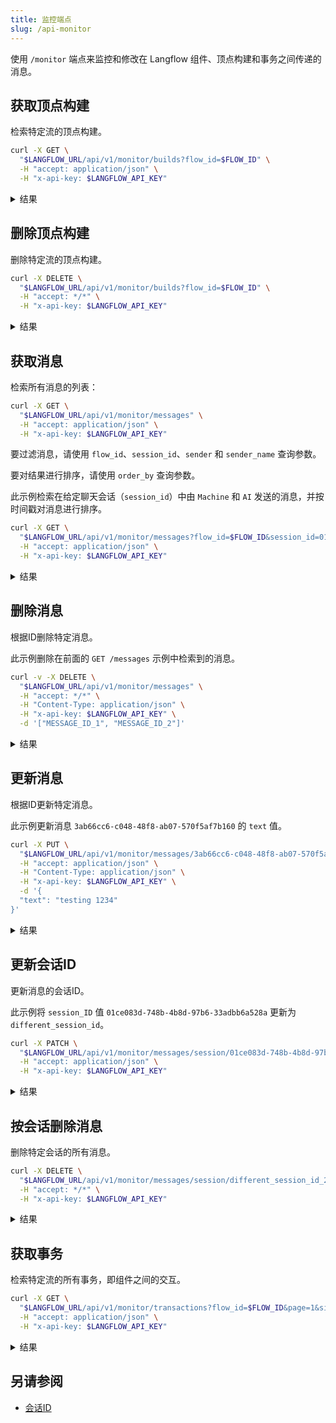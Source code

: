 ```yaml
---
title: 监控端点
slug: /api-monitor
---
```



使用 `/monitor` 端点来监控和修改在 Langflow 组件、顶点构建和事务之间传递的消息。

## 获取顶点构建

检索特定流的顶点构建。

```bash
curl -X GET \
  "$LANGFLOW_URL/api/v1/monitor/builds?flow_id=$FLOW_ID" \
  -H "accept: application/json" \
  -H "x-api-key: $LANGFLOW_API_KEY"
```

<details>
<summary>结果</summary>

```json
{
  "vertex_builds": {
    "ChatInput-NCmix": [
      {
        "data": {
          "results": {
            "message": {
              "text_key": "text",
              "data": {
                "timestamp": "2024-12-23 19:10:57",
                "sender": "User",
                "sender_name": "User",
                "session_id": "01ce083d-748b-4b8d-97b6-33adbb6a528a",
                "text": "Hello",
                "files": [],
                "error": "False",
                "edit": "False",
                "properties": {
                  "text_color": "",
                  "background_color": "",
                  "edited": "False",
                  "source": {
                    "id": "None",
                    "display_name": "None",
                    "source": "None"
                  },
                  "icon": "",
                  "allow_markdown": "False",
                  "positive_feedback": "None",
                  "state": "complete",
                  "targets": []
                },
                "category": "message",
                "content_blocks": [],
                "id": "c95bed34-f906-4aa6-84e4-68553f6db772",
                "flow_id": "01ce083d-748b-4b8d-97b6-33adbb6a528a"
              },
              "default_value": "",
              "text": "Hello",
              "sender": "User",
              "sender_name": "User",
              "files": [],
              "session_id": "01ce083d-748b-4b8d-97b6-33adbb6a528a",
              "timestamp": "2024-12-23 19:10:57+00:00",
              "flow_id": "01ce083d-748b-4b8d-97b6-33adbb6a528a",
              "error": "False",
              "edit": "False",
              "properties": {
                "text_color": "",
                "background_color": "",
                "edited": "False",
                "source": {
                  "id": "None",
                  "display_name": "None",
                  "source": "None"
                },
                "icon": "",
                "allow_markdown": "False",
                "positive_feedback": "None",
                "state": "complete",
                "targets": []
              },
              "category": "message",
              "content_blocks": []
            }
          },
          "outputs": {
            "message": {
              "message": {
                "timestamp": "2024-12-23T19:10:57",
                "sender": "User",
                "sender_name": "User",
                "session_id": "01ce083d-748b-4b8d-97b6-33adbb6a528a",
                "text": "Hello",
                "files": [],
                "error": false,
                "edit": false,
                "properties": {
                  "text_color": "",
                  "background_color": "",
                  "edited": false,
                  "source": {
                    "id": null,
                    "display_name": null,
                    "source": null
                  },
                  "icon": "",
                  "allow_markdown": false,
                  "positive_feedback": null,
                  "state": "complete",
                  "targets": []
                },
                "category": "message",
                "content_blocks": [],
                "id": "c95bed34-f906-4aa6-84e4-68553f6db772",
                "flow_id": "01ce083d-748b-4b8d-97b6-33adbb6a528a"
              },
              "type": "object"
            }
          },
          "logs": { "message": [] },
          "message": {
            "message": "Hello",
            "sender": "User",
            "sender_name": "User",
            "files": [],
            "type": "object"
          },
          "artifacts": {
            "message": "Hello",
            "sender": "User",
            "sender_name": "User",
            "files": [],
            "type": "object"
          },
          "timedelta": 0.015060124918818474,
          "duration": "15 ms",
          "used_frozen_result": false
        },
        "artifacts": {
          "message": "Hello",
          "sender": "User",
          "sender_name": "User",
          "files": [],
          "type": "object"
        },
        "params": "- Files: []\n  Message: Hello\n  Sender: User\n  Sender Name: User\n  Type: object\n",
        "valid": true,
        "build_id": "40aa200e-74db-4651-b698-f80301d2b26b",
        "id": "ChatInput-NCmix",
        "timestamp": "2024-12-23T19:10:58.772766Z",
        "flow_id": "01ce083d-748b-4b8d-97b6-33adbb6a528a"
      }
    ],
    "Prompt-BEn9c": [
      {
        "data": {
          "results": {},
          "outputs": {
            "prompt": {
              "message": "Answer the user as if you were a GenAI expert, enthusiastic about helping them get started building something fresh.",
              "type": "text"
            }
          },
          "logs": { "prompt": [] },
          "message": {
            "prompt": {
              "repr": "Answer the user as if you were a GenAI expert, enthusiastic about helping them get started building something fresh.",
              "raw": "Answer the user as if you were a GenAI expert, enthusiastic about helping them get started building something fresh.",
              "type": "text"
            }
          },
          "artifacts": {
            "prompt": {
              "repr": "Answer the user as if you were a GenAI expert, enthusiastic about helping them get started building something fresh.",
              "raw": "Answer the user as if you were a GenAI expert, enthusiastic about helping them get started building something fresh.",
              "type": "text"
            }
          },
          "timedelta": 0.0057758750626817346,
          "duration": "6 ms",
          "used_frozen_result": false
        },
        "artifacts": {
          "prompt": {
            "repr": "Answer the user as if you were a GenAI expert, enthusiastic about helping them get started building something fresh.",
            "raw": "Answer the user as if you were a GenAI expert, enthusiastic about helping them get started building something fresh.",
            "type": "text"
          }
        },
        "params": "None",
        "valid": true,
        "build_id": "39bbbfde-97fd-42a5-a9ed-d42a5c5d532b",
        "id": "Prompt-BEn9c",
        "timestamp": "2024-12-23T19:10:58.781019Z",
        "flow_id": "01ce083d-748b-4b8d-97b6-33adbb6a528a"
      }
    ],
    "OpenAIModel-7AjrN": [
      {
        "data": {
          "results": {},
          "outputs": {
            "text_output": {
              "message": "Hello! 🌟 I'm excited to help you get started on your journey to building something fresh! What do you have in mind? Whether it's a project, an idea, or a concept, let's dive in and make it happen!",
              "type": "text"
            },
            "model_output": { "message": "", "type": "unknown" }
          },
          "logs": { "text_output": [] },
          "message": {
            "text_output": {
              "repr": "Hello! 🌟 I'm excited to help you get started on your journey to building something fresh! What do you have in mind? Whether it's a project, an idea, or a concept, let's dive in and make it happen!",
              "raw": "Hello! 🌟 I'm excited to help you get started on your journey to building something fresh! What do you have in mind? Whether it's a project, an idea, or a concept, let's dive in and make it happen!",
              "type": "text"
            }
          },
          "artifacts": {
            "text_output": {
              "repr": "Hello! 🌟 I'm excited to help you get started on your journey to building something fresh! What do you have in mind? Whether it's a project, an idea, or a concept, let's dive in and make it happen!",
              "raw": "Hello! 🌟 I'm excited to help you get started on your journey to building something fresh! What do you have in mind? Whether it's a project, an idea, or a concept, let's dive in and make it happen!",
              "type": "text"
            }
          },
          "timedelta": 1.034765167045407,
          "duration": "1.03 seconds",
          "used_frozen_result": false
        },
        "artifacts": {
          "text_output": {
            "repr": "Hello! 🌟 I'm excited to help you get started on your journey to building something fresh! What do you have in mind? Whether it's a project, an idea, or a concept, let's dive in and make it happen!",
            "raw": "Hello! 🌟 I'm excited to help you get started on your journey to building something fresh! What do you have in mind? Whether it's a project, an idea, or a concept, let's dive in and make it happen!",
            "type": "text"
          }
        },
        "params": "None",
        "valid": true,
        "build_id": "4f0ae730-a266-4d35-b89f-7b825c620a0f",
        "id": "OpenAIModel-7AjrN",
        "timestamp": "2024-12-23T19:10:58.790484Z",
        "flow_id": "01ce083d-748b-4b8d-97b6-33adbb6a528a"
      }
    ],
    "ChatOutput-sfUhT": [
      {
        "data": {
          "results": {
            "message": {
              "text_key": "text",
              "data": {
                "timestamp": "2024-12-23 19:10:58",
                "sender": "Machine",
                "sender_name": "AI",
                "session_id": "01ce083d-748b-4b8d-97b6-33adbb6a528a",
                "text": "Hello! 🌟 I'm excited to help you get started on your journey to building something fresh! What do you have in mind? Whether it's a project, an idea, or a concept, let's dive in and make it happen!",
                "files": [],
                "error": "False",
                "edit": "False",
                "properties": {
                  "text_color": "",
                  "background_color": "",
                  "edited": "False",
                  "source": {
                    "id": "OpenAIModel-7AjrN",
                    "display_name": "OpenAI",
                    "source": "gpt-4o-mini"
                  },
                  "icon": "OpenAI",
                  "allow_markdown": "False",
                  "positive_feedback": "None",
                  "state": "complete",
                  "targets": []
                },
                "category": "message",
                "content_blocks": [],
                "id": "5688356d-9f30-40ca-9907-79a7a2fc16fd",
                "flow_id": "01ce083d-748b-4b8d-97b6-33adbb6a528a"
              },
              "default_value": "",
              "text": "Hello! 🌟 I'm excited to help you get started on your journey to building something fresh! What do you have in mind? Whether it's a project, an idea, or a concept, let's dive in and make it happen!",
              "sender": "Machine",
              "sender_name": "AI",
              "files": [],
              "session_id": "01ce083d-748b-4b8d-97b6-33adbb6a528a",
              "timestamp": "2024-12-23 19:10:58+00:00",
              "flow_id": "01ce083d-748b-4b8d-97b6-33adbb6a528a",
              "error": "False",
              "edit": "False",
              "properties": {
                "text_color": "",
                "background_color": "",
                "edited": "False",
                "source": {
                  "id": "OpenAIModel-7AjrN",
                  "display_name": "OpenAI",
                  "source": "gpt-4o-mini"
                },
                "icon": "OpenAI",
                "allow_markdown": "False",
                "positive_feedback": "None",
                "state": "complete",
                "targets": []
              },
              "category": "message",
              "content_blocks": []
            }
          },
          "outputs": {
            "message": {
              "message": {
                "timestamp": "2024-12-23T19:10:58",
                "sender": "Machine",
                "sender_name": "AI",
                "session_id": "01ce083d-748b-4b8d-97b6-33adbb6a528a",
                "text": "Hello! 🌟 I'm excited to help you get started on your journey to building something fresh! What do you have in mind? Whether it's a project, an idea, or a concept, let's dive in and make it happen!",
                "files": [],
                "error": false,
                "edit": false,
                "properties": {
                  "text_color": "",
                  "background_color": "",
                  "edited": false,
                  "source": {
                    "id": "OpenAIModel-7AjrN",
                    "display_name": "OpenAI",
                    "source": "gpt-4o-mini"
                  },
                  "icon": "OpenAI",
                  "allow_markdown": false,
                  "positive_feedback": null,
                  "state": "complete",
                  "targets": []
                },
                "category": "message",
                "content_blocks": [],
                "id": "5688356d-9f30-40ca-9907-79a7a2fc16fd",
                "flow_id": "01ce083d-748b-4b8d-97b6-33adbb6a528a"
              },
              "type": "object"
            }
          },
          "logs": { "message": [] },
          "message": {
            "message": "Hello! 🌟 I'm excited to help you get started on your journey to building something fresh! What do you have in mind? Whether it's a project, an idea, or a concept, let's dive in and make it happen!",
            "sender": "Machine",
            "sender_name": "AI",
            "files": [],
            "type": "object"
          },
          "artifacts": {
            "message": "Hello! 🌟 I'm excited to help you get started on your journey to building something fresh! What do you have in mind? Whether it's a project, an idea, or a concept, let's dive in and make it happen!",
            "sender": "Machine",
            "sender_name": "AI",
            "files": [],
            "type": "object"
          },
          "timedelta": 0.017838125000707805,
          "duration": "18 ms",
          "used_frozen_result": false
        },
        "artifacts": {
          "message": "Hello! 🌟 I'm excited to help you get started on your journey to building something fresh! What do you have in mind? Whether it's a project, an idea, or a concept, let's dive in and make it happen!",
          "sender": "Machine",
          "sender_name": "AI",
          "files": [],
          "type": "object"
        },
        "params": "- Files: []\n  Message: Hello! 🌟 I'm excited to help you get started on your journey to building\n    something fresh! What do you have in mind? Whether it's a project, an idea, or\n    a concept, let's dive in and make it happen!\n  Sender: Machine\n  Sender Name: AI\n  Type: object\n",
        "valid": true,
        "build_id": "1e8b908b-aba7-403b-9e9b-eca92bb78668",
        "id": "ChatOutput-sfUhT",
        "timestamp": "2024-12-23T19:10:58.813268Z",
        "flow_id": "01ce083d-748b-4b8d-97b6-33adbb6a528a"
      }
    ]
  }
}
```

</details>

## 删除顶点构建

删除特定流的顶点构建。

```bash
curl -X DELETE \
  "$LANGFLOW_URL/api/v1/monitor/builds?flow_id=$FLOW_ID" \
  -H "accept: */*" \
  -H "x-api-key: $LANGFLOW_API_KEY"
```

<details>
<summary>结果</summary>

```text
204 No Content
```

</details>

## 获取消息

检索所有消息的列表：

```bash
curl -X GET \
  "$LANGFLOW_URL/api/v1/monitor/messages" \
  -H "accept: application/json" \
  -H "x-api-key: $LANGFLOW_API_KEY"
```

要过滤消息，请使用 `flow_id`、`session_id`、`sender` 和 `sender_name` 查询参数。

要对结果进行排序，请使用 `order_by` 查询参数。

此示例检索在给定聊天会话（`session_id`）中由 `Machine` 和 `AI` 发送的消息，并按时间戳对消息进行排序。

```bash
curl -X GET \
  "$LANGFLOW_URL/api/v1/monitor/messages?flow_id=$FLOW_ID&session_id=01ce083d-748b-4b8d-97b6-33adbb6a528a&sender=Machine&sender_name=AI&order_by=timestamp" \
  -H "accept: application/json" \
  -H "x-api-key: $LANGFLOW_API_KEY"
```

<details>
<summary>结果</summary>

```json
[
  {
    "id": "1c1d6134-9b8b-4079-931c-84dcaddf19ba",
    "flow_id": "01ce083d-748b-4b8d-97b6-33adbb6a528a",
    "timestamp": "2024-12-23 19:20:11 UTC",
    "sender": "Machine",
    "sender_name": "AI",
    "session_id": "01ce083d-748b-4b8d-97b6-33adbb6a528a",
    "text": "Hello! It's great to see you here! What exciting project or idea are you thinking about diving into today? Whether it's something fresh and innovative or a classic concept with a twist, I'm here to help you get started! Let's brainstorm together!",
    "files": "[]",
    "edit": false,
    "properties": {
      "text_color": "",
      "background_color": "",
      "edited": false,
      "source": {
        "id": "OpenAIModel-7AjrN",
        "display_name": "OpenAI",
        "source": "gpt-4o-mini"
      },
      "icon": "OpenAI",
      "allow_markdown": false,
      "positive_feedback": null,
      "state": "complete",
      "targets": []
    },
    "category": "message",
    "content_blocks": []
  }
]
```

</details>

## 删除消息

根据ID删除特定消息。

此示例删除在前面的 `GET /messages` 示例中检索到的消息。

```bash
curl -v -X DELETE \
  "$LANGFLOW_URL/api/v1/monitor/messages" \
  -H "accept: */*" \
  -H "Content-Type: application/json" \
  -H "x-api-key: $LANGFLOW_API_KEY" \
  -d '["MESSAGE_ID_1", "MESSAGE_ID_2"]'
```

<details>
<summary>结果</summary>

```text
204 No Content
```

</details>

## 更新消息

根据ID更新特定消息。

此示例更新消息 `3ab66cc6-c048-48f8-ab07-570f5af7b160` 的 `text` 值。

```bash
curl -X PUT \
  "$LANGFLOW_URL/api/v1/monitor/messages/3ab66cc6-c048-48f8-ab07-570f5af7b160" \
  -H "accept: application/json" \
  -H "Content-Type: application/json" \
  -H "x-api-key: $LANGFLOW_API_KEY" \
  -d '{
  "text": "testing 1234"
}'
```

<details>
<summary>结果</summary>

```json
{
  "timestamp": "2024-12-23T18:49:06",
  "sender": "string",
  "sender_name": "string",
  "session_id": "01ce083d-748b-4b8d-97b6-33adbb6a528a",
  "text": "testing 1234",
  "files": ["string"],
  "error": true,
  "edit": true,
  "properties": {
    "text_color": "string",
    "background_color": "string",
    "edited": false,
    "source": { "id": "string", "display_name": "string", "source": "string" },
    "icon": "string",
    "allow_markdown": false,
    "positive_feedback": true,
    "state": "complete",
    "targets": []
  },
  "category": "message",
  "content_blocks": [],
  "id": "3ab66cc6-c048-48f8-ab07-570f5af7b160",
  "flow_id": "01ce083d-748b-4b8d-97b6-33adbb6a528a"
}
```

</details>

## 更新会话ID

更新消息的会话ID。

此示例将 `session_ID` 值 `01ce083d-748b-4b8d-97b6-33adbb6a528a` 更新为 `different_session_id`。

```bash
curl -X PATCH \
  "$LANGFLOW_URL/api/v1/monitor/messages/session/01ce083d-748b-4b8d-97b6-33adbb6a528a?new_session_id=different_session_id" \
  -H "accept: application/json" \
  -H "x-api-key: $LANGFLOW_API_KEY"
```

<details>
<summary>结果</summary>

```json
[
  {
    "id": "8dd7f064-e63a-4773-b472-ca0475249dfd",
    "flow_id": "01ce083d-748b-4b8d-97b6-33adbb6a528a",
    "timestamp": "2024-12-23 18:49:55 UTC",
    "sender": "User",
    "sender_name": "User",
    "session_id": "different_session_id",
    "text": "message",
    "files": "[]",
    "edit": false,
    "properties": {
      "text_color": "",
      "background_color": "",
      "edited": false,
      "source": {
        "id": null,
        "display_name": null,
        "source": null
      },
      "icon": "",
      "allow_markdown": false,
      "positive_feedback": null,
      "state": "complete",
      "targets": []
    },
    "category": "message",
    "content_blocks": []
  }
]
```

</details>

## 按会话删除消息

删除特定会话的所有消息。

```bash
curl -X DELETE \
  "$LANGFLOW_URL/api/v1/monitor/messages/session/different_session_id_2" \
  -H "accept: */*" \
  -H "x-api-key: $LANGFLOW_API_KEY"
```

<details>
<summary>结果</summary>

```text
HTTP/1.1 204 No Content
```

</details>

## 获取事务

检索特定流的所有事务，即组件之间的交互。

```bash
curl -X GET \
  "$LANGFLOW_URL/api/v1/monitor/transactions?flow_id=$FLOW_ID&page=1&size=50" \
  -H "accept: application/json" \
  -H "x-api-key: $LANGFLOW_API_KEY"
```

<details>
<summary>结果</summary>

```json
{
  "items": [
    {
      "timestamp": "2024-12-23T20:05:01.061Z",
      "vertex_id": "string",
      "target_id": "string",
      "inputs": {},
      "outputs": {},
      "status": "string",
      "error": "string",
      "flow_id": "3fa85f64-5717-4562-b3fc-2c963f66afa6",
      "id": "3fa85f64-5717-4562-b3fc-2c963f66afa6"
    }
  ],
  "total": 0,
  "page": 1,
  "size": 1,
  "pages": 0
}
```

</details>

## 另请参阅

- [会话ID](/session-id)